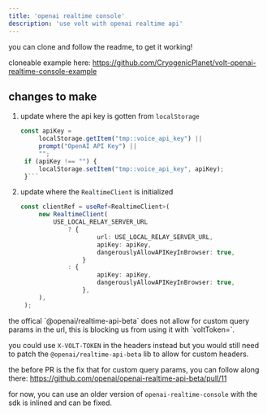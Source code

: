 ```yaml
---
title: 'openai realtime console'
description: 'use volt with openai realtime api'
---
```


you can clone and follow the readme, to get it working!

cloneable example here: https://github.com/CryogenicPlanet/volt-openai-realtime-console-example




## changes to make

1. update where the api key is gotten from `localStorage`
   
   ```ts
   const apiKey =
		localStorage.getItem("tmp::voice_api_key") ||
		prompt("OpenAI API Key") ||
		"";
	if (apiKey !== "") {
		localStorage.setItem("tmp::voice_api_key", apiKey);
	}```

2. update where the `RealtimeClient` is initialized

   ```ts
   const clientRef = useRef<RealtimeClient>(
		new RealtimeClient(
			USE_LOCAL_RELAY_SERVER_URL
				? {
						url: USE_LOCAL_RELAY_SERVER_URL,
						apiKey: apiKey,
						dangerouslyAllowAPIKeyInBrowser: true,
					}
				: {
						apiKey: apiKey,
						dangerouslyAllowAPIKeyInBrowser: true,
					},
		),
	);
	```

<Note>
the offical `@openai/realtime-api-beta` does not allow for custom query params in the url, this is blocking us from using it with `voltToken=`.


you could use `X-VOLT-TOKEN` in the headers instead but you would still need to patch the `@openai/realtime-api-beta` lib to allow for custom headers.

the before PR is the fix that for custom query params, you can follow along there:
https://github.com/openai/openai-realtime-api-beta/pull/11

for now, you can use an older version of `openai-realtime-console` with the sdk is inlined and can be fixed.
</Note>